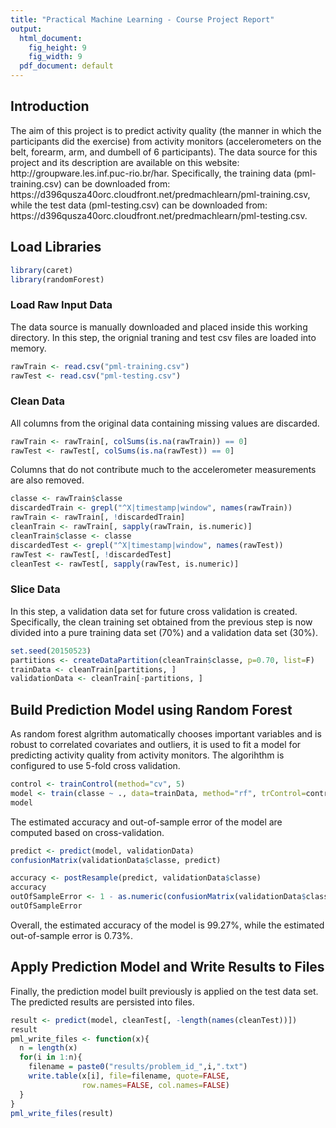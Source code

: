```yaml
---
title: "Practical Machine Learning - Course Project Report"
output:
  html_document:
    fig_height: 9
    fig_width: 9
  pdf_document: default
---
```


## Introduction  
<!--Using devices such as Jawbone Up, Nike FuelBand, and Fitbit it is now possible to collect a large amount of data about personal activity relatively inexpensively. These type of devices are part of the quantified self movement – a group of enthusiasts who take measurements about themselves regularly to improve their health, to find patterns in their behavior, or because they are tech geeks. One thing that people regularly do is quantify how much of a particular activity they do, but they rarely quantify how well they do it.   In this project, we will use data from accelerometers on the belt, forearm, arm, and dumbell of 6 participants to predict the manner in which they did the exercise.  -->

The aim of this project is to predict activity quality (the manner in which the participants did the exercise) from activity monitors (accelerometers on the belt, forearm, arm, and dumbell of 6 participants). The data source for this project and its description  are available on this website: http://groupware.les.inf.puc-rio.br/har. Specifically, the training data (pml-training.csv) can be downloaded from: https://d396qusza40orc.cloudfront.net/predmachlearn/pml-training.csv, while the test data (pml-testing.csv) can be downloaded from: https://d396qusza40orc.cloudfront.net/predmachlearn/pml-testing.csv. 

## Load Libraries  
```r
library(caret)
library(randomForest)
```  
### Load Raw Input Data
The data source is manually downloaded and placed inside this working directory. In this step, the orignial traning and test csv files are loaded into memory.  
```r
rawTrain <- read.csv("pml-training.csv")
rawTest <- read.csv("pml-testing.csv")
```

### Clean Data
All columns from the original data containing missing values are discarded.
```r
rawTrain <- rawTrain[, colSums(is.na(rawTrain)) == 0] 
rawTest <- rawTest[, colSums(is.na(rawTest)) == 0] 
```  
Columns that do not contribute much to the accelerometer measurements are also removed.
```r
classe <- rawTrain$classe
discardedTrain <- grepl("^X|timestamp|window", names(rawTrain))
rawTrain <- rawTrain[, !discardedTrain]
cleanTrain <- rawTrain[, sapply(rawTrain, is.numeric)]
cleanTrain$classe <- classe
discardedTest <- grepl("^X|timestamp|window", names(rawTest))
rawTest <- rawTest[, !discardedTest]
cleanTest <- rawTest[, sapply(rawTest, is.numeric)]
```

### Slice Data
In this step, a validation data set for future cross validation is created.  Specifically, the clean training set obtained from the previous step is now divided into a pure training data set (70%) and a validation data set (30%). 
```r
set.seed(20150523)
partitions <- createDataPartition(cleanTrain$classe, p=0.70, list=F)
trainData <- cleanTrain[partitions, ]
validationData <- cleanTrain[-partitions, ]
```

## Build Prediction Model using Random Forest
As random forest algrithm automatically chooses important variables and is robust to correlated covariates and outliers, it is used to fit a model for predicting activity quality from activity monitors. The algorihthm is configured to use 5-fold cross validation.  
```r
control <- trainControl(method="cv", 5)
model <- train(classe ~ ., data=trainData, method="rf", trControl=control, ntree=250)
model
```
The estimated accuracy and out-of-sample error of the model are computed based on cross-validation.  
```r
predict <- predict(model, validationData)
confusionMatrix(validationData$classe, predict)
```
```r
accuracy <- postResample(predict, validationData$classe)
accuracy
outOfSampleError <- 1 - as.numeric(confusionMatrix(validationData$classe, predict)$overall[1])
outOfSampleError
```
Overall, the estimated accuracy of the model is 99.27%, while the estimated out-of-sample error is 0.73%.

## Apply Prediction Model and Write Results to Files
Finally, the prediction model built previously is applied on the test data set. The predicted results are persisted into files.  
```r
result <- predict(model, cleanTest[, -length(names(cleanTest))])
result
pml_write_files <- function(x){
  n = length(x)
  for(i in 1:n){
    filename = paste0("results/problem_id_",i,".txt")
    write.table(x[i], file=filename, quote=FALSE,
                row.names=FALSE, col.names=FALSE)
  }
}
pml_write_files(result)
```  
